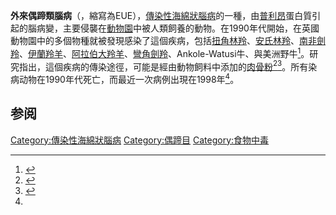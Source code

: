 '''外來偶蹄類腦病'''（{{lang-en|Exotic ungulate encephalopathy}}，縮寫為EUE），[[傳染性海綿狀腦病|傳染性海綿狀腦病]]的一種，由[[普利昂|普利昂]]蛋白質引起的腦病變，主要侵襲在[[動物園|動物園]]中被人類飼養的動物。在1990年代開始，在英國動物園中的多個物種就被發現感染了這個疾病，包括[[扭角林羚|扭角林羚]]、[[安氏林羚|安氏林羚]]、[[南非劍羚|南非劍羚]]、[[伊蘭羚羊|伊蘭羚羊]]、[[阿拉伯大羚羊|阿拉伯大羚羊]]、[[彎角劍羚|彎角劍羚]]、Ankole-Watusi牛、與美洲野牛<ref name="TransfusionMicrobiology2008">{{cite book |author1=Contreras, Marcela |author2=Barbara, John A. J. |author3=Fiona A. M. Regan |title=Transfusion microbiology |url=https://archive.org/details/transfusionmicro00barb |publisher=Cambridge University Press |location=Cambridge, UK |year=2008 |pages= [https://archive.org/details/transfusionmicro00barb/page/n162 141]|isbn=0-521-45393-3 |oclc= |doi= |accessdate=}}</ref>。研究指出，這個疾病的傳染途徑，可能是經由動物飼料中添加的[[肉骨粉|肉骨粉]]<ref name="Strauss2008">{{cite book |author1=Strauss, Ellen G. |author2=Strauss, James H. |title=Viruses and Human Disease |publisher=Elsevier / Academic Press |location=Boston, MA |year=2008 |pages= |isbn=0-12-373741-9 |oclc= |doi= |accessdate=}}</ref><ref name="Baird-Parker2000">{{cite book |author1=Baird-Parker, A. C. |author2=Gould, G. W. |author3=Lund, Barbara M. |title=The Microbiological Safety and Quality of Food |url=https://archive.org/details/microbiologicals12lund |publisher=Aspen Publishers |location=Gaithersburg, Md |year=2000 |pages= [https://archive.org/details/microbiologicals12lund/page/1590 1590]–1598|isbn=0-8342-1323-0 |oclc= |doi= |accessdate=}}</ref>。所有染病动物在1990年代死亡，而最近一次病例出現在1998年<ref name="Baird-Parker2000" />。

== 参阅 ==
{{Reflist}}

{{朊毒体疾病}}

[[Category:傳染性海綿狀腦病|Category:傳染性海綿狀腦病]]
[[Category:偶蹄目|Category:偶蹄目]]
[[Category:食物中毒|Category:食物中毒]]
